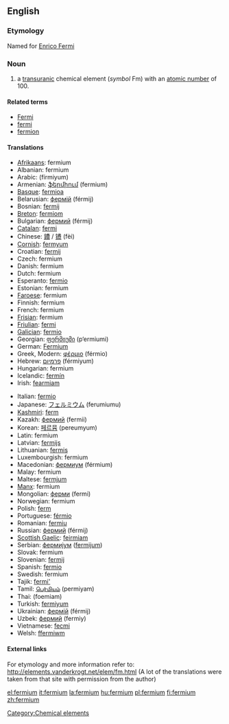 {{see|Fermium}}
==English==
{{elements|Fm|einsteinium|Es|mendelevium|Md}}
=== Etymology ===
Named for [[w:Enrico Fermi|Enrico Fermi]]

=== Noun ===
{{en-noun-unc}}
{{wikipedia}}

# a [[transuranic]] chemical element (''symbol'' Fm) with an [[atomic number]] of 100.

====Related terms====
*[[w:Enrico Fermi|Fermi]]
*[[fermi]]
*[[fermion]]

==== Translations ====
{{top}}
*[[Afrikaans]]: fermium
*Albanian: fermium
*Arabic: {{ARchar|[[فرميوم]]}} (fírmiyum) {{m}}
*Armenian: [[ֆերմիում]] (fermium)
*[[Basque]]: [[fermioa]]
*Belarusian: [[фермiй]] (férmij) {{m}}
*Bosnian: [[fermij]]
*[[Breton]]: [[fermiom]]
*Bulgarian: [[фермий]] (férmij) {{m}}
*[[Catalan]]: [[fermi]]
*Chinese: [[鐨]] / [[镄]] (fèi)
*[[Cornish]]: [[fermyum]]
*Croatian: [[fermij]]
*Czech: fermium
*Danish: fermium
*Dutch: fermium {{n}}
*Esperanto: [[fermio]]
*Estonian: fermium
*[[Faroese]]: fermium
*Finnish: fermium
*French: fermium {{m}}
*[[Frisian]]: fermium
*[[Friulian]]: [[fermi]]
*[[Galician]]: [[fermio]]
*Georgian: [[ფერმიუმი]] (p‘ermiumi)
*German: [[Fermium]] {{n}}
*Greek, Modern: [[φέρμιο]] (férmio) {{n}}
*Hebrew: [[פרמיום]] (férmiyum)
*Hungarian: fermium
*Icelandic: [[fermín]]
*Irish: [[fearmiam]]
{{mid}}
*Italian: [[fermio]] {{m}}
*Japanese: [[フェルミウム]] (ferumiumu)
*[[Kashmiri]]: [[ferm]]
*Kazakh: [[фермий]] (fermii)
*Korean: [[페르뮴]] (pereumyum)
*Latin: fermium {{n}}
*Latvian: [[fermijs]]
*Lithuanian: [[fermis]]
*Luxembourgish: fermium
*Macedonian: [[фермиум]] (férmium) {{m}}
*Malay: fermium
*Maltese: [[fermjum]]
*[[Manx]]: fermium
*Mongolian: [[ферми]] (fermi)
*Norwegian: fermium
*Polish: [[ferm]] {{m}}
*Portuguese: [[férmio]] {{m}}
*Romanian: [[fermiu]] {{n}}
*Russian: [[фермий]] (férmij) {{m}}
*[[Scottish Gaelic]]: [[feirmiam]]
*Serbian: [[фермиjум]] ([[fermijum]]) {{m}}
*Slovak: fermium
*Slovenian: [[fermij]]
*Spanish: [[fermio]] {{m}}
*Swedish: fermium
*Tajik: [[fermi']]
*Tamil: [[பெர்மியம்]] (permiyam)
*Thai: {{THchar|[[เฟอร์เมียม]]}} (foemiam)
*Turkish: [[fermiyum]]
*Ukrainian: [[фермiй]] (férmij) {{m}}
*Uzbek: [[фермий]] (fermiy)
*Vietnamese: [[fecmi]]
*Welsh: [[ffermiwm]]
{{bottom}}

====External links====
For etymology and more information refer to:
http://elements.vanderkrogt.net/elem/fm.html
(A lot of the translations were taken from that site with permission from the author)

[[Category:Chemical elements]]

[[el:fermium]]
[[it:fermium]]
[[la:fermium]]
[[hu:fermium]]
[[pl:fermium]]
[[fi:fermium]]
[[zh:fermium]]